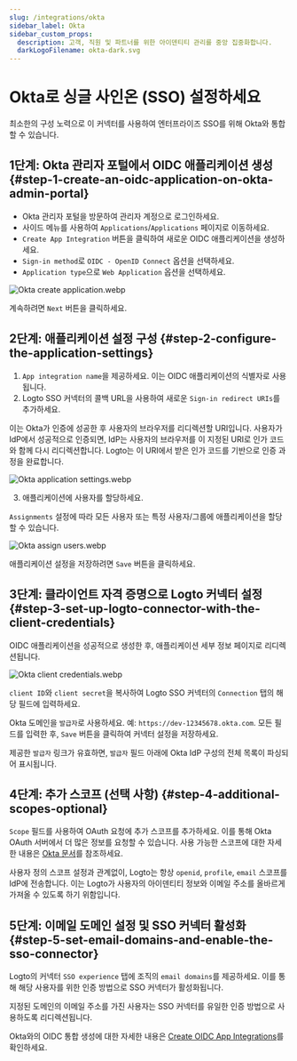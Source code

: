 ```yaml
---
slug: /integrations/okta
sidebar_label: Okta
sidebar_custom_props:
  description: 고객, 직원 및 파트너를 위한 아이덴티티 관리를 중앙 집중화합니다.
  darkLogoFilename: okta-dark.svg
---
```



# Okta로 싱글 사인온 (SSO) 설정하세요

최소한의 구성 노력으로 이 커넥터를 사용하여 엔터프라이즈 SSO를 위해 Okta와 통합할 수 있습니다.

<GuideTip />

## 1단계: Okta 관리자 포털에서 OIDC 애플리케이션 생성 \{#step-1-create-an-oidc-application-on-okta-admin-portal}

- Okta 관리자 포털을 방문하여 관리자 계정으로 로그인하세요.
- 사이드 메뉴를 사용하여 `Applications`/`Applications` 페이지로 이동하세요.
- `Create App Integration` 버튼을 클릭하여 새로운 OIDC 애플리케이션을 생성하세요.
- `Sign-in method`로 `OIDC - OpenID Connect` 옵션을 선택하세요.
- `Application type`으로 `Web Application` 옵션을 선택하세요.

![Okta create application.webp](./assets/okta_create_application.webp)

계속하려면 `Next` 버튼을 클릭하세요.

## 2단계: 애플리케이션 설정 구성 \{#step-2-configure-the-application-settings}

1. `App integration name`을 제공하세요. 이는 OIDC 애플리케이션의 식별자로 사용됩니다.
2. Logto SSO 커넥터의 콜백 URL을 사용하여 새로운 `Sign-in redirect URIs`를 추가하세요.

이는 Okta가 인증에 성공한 후 사용자의 브라우저를 리디렉션할 URI입니다. 사용자가 IdP에서 성공적으로 인증되면, IdP는 사용자의 브라우저를 이 지정된 URI로 인가 코드와 함께 다시 리디렉션합니다. Logto는 이 URI에서 받은 인가 코드를 기반으로 인증 과정을 완료합니다.

![Okta application settings.webp](./assets/okta_application_settings.webp)

3. 애플리케이션에 사용자를 할당하세요.

`Assignments` 설정에 따라 모든 사용자 또는 특정 사용자/그룹에 애플리케이션을 할당할 수 있습니다.

![Okta assign users.webp](./assets/okta_assign_users.webp)

애플리케이션 설정을 저장하려면 `Save` 버튼을 클릭하세요.

## 3단계: 클라이언트 자격 증명으로 Logto 커넥터 설정 \{#step-3-set-up-logto-connector-with-the-client-credentials}

OIDC 애플리케이션을 성공적으로 생성한 후, 애플리케이션 세부 정보 페이지로 리디렉션됩니다.

![Okta client credentials.webp](./assets/okta_client_credentials.webp)

`client ID`와 `client secret`을 복사하여 Logto SSO 커넥터의 `Connection` 탭의 해당 필드에 입력하세요.

Okta 도메인을 `발급자`로 사용하세요. 예: `https://dev-12345678.okta.com`. 모든 필드를 입력한 후, `Save` 버튼을 클릭하여 커넥터 설정을 저장하세요.

제공한 `발급자` 링크가 유효하면, `발급자` 필드 아래에 Okta IdP 구성의 전체 목록이 파싱되어 표시됩니다.

## 4단계: 추가 스코프 (선택 사항) \{#step-4-additional-scopes-optional}

`Scope` 필드를 사용하여 OAuth 요청에 추가 스코프를 추가하세요. 이를 통해 Okta OAuth 서버에서 더 많은 정보를 요청할 수 있습니다. 사용 가능한 스코프에 대한 자세한 내용은 [Okta 문서](https://developer.okta.com/docs/reference/api/oidc/#scopes)를 참조하세요.

사용자 정의 스코프 설정과 관계없이, Logto는 항상 `openid`, `profile`, `email` 스코프를 IdP에 전송합니다. 이는 Logto가 사용자의 아이덴티티 정보와 이메일 주소를 올바르게 가져올 수 있도록 하기 위함입니다.

## 5단계: 이메일 도메인 설정 및 SSO 커넥터 활성화 \{#step-5-set-email-domains-and-enable-the-sso-connector}

Logto의 커넥터 `SSO experience` 탭에 조직의 `email domains`를 제공하세요. 이를 통해 해당 사용자를 위한 인증 방법으로 SSO 커넥터가 활성화됩니다.

지정된 도메인의 이메일 주소를 가진 사용자는 SSO 커넥터를 유일한 인증 방법으로 사용하도록 리디렉션됩니다.

Okta와의 OIDC 통합 생성에 대한 자세한 내용은 [Create OIDC App Integrations](https://help.okta.com/oie/en-us/content/topics/apps/apps_app_integration_wizard_oidc.htm)를 확인하세요.
